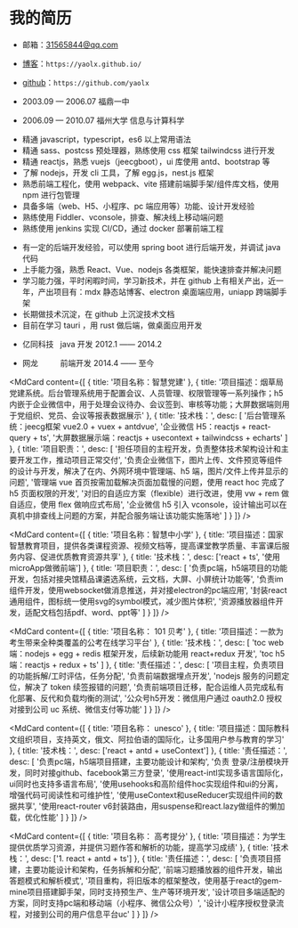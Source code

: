 # 我的简历

<MdTitle text="基本信息" />

- 邮箱：31565844@qq.com

- [博客](https://yaolx.github.io/)：`https://yaolx.github.io/`

- [github](https://github.com/yaolx)：`https://github.com/yaolx`

<MdTitle text="教育经历" />

- 2003.09 — 2006.07 福鼎一中

- 2006.09 — 2010.07 福州大学 信息与计算科学

<MdTitle text="技术栈" />

- 精通 javascript，typescript，es6 以上常用语法
- 精通 sass、postcss 预处理器，熟练使用 css 框架 tailwindcss 进行开发
- 精通 reactjs，熟悉 vuejs（jeecgboot），ui 库使用 antd、bootstrap 等
- 了解 nodejs，开发 cli 工具，了解 egg.js，nest.js 框架
- 熟悉前端工程化，使用 webpack、vite 搭建前端脚手架/组件库文档，使用 npm 进行包管理
- 具备多端（web、H5、小程序、pc 端应用等）功能、设计开发经验
- 熟练使用 Fiddler、vconsole，排查、解决线上移动端问题
- 熟练使用 jenkins 实现 CI/CD，通过 docker 部署前端工程

<MdTitle text="个人评价" />

- 有一定的后端开发经验，可以使用 spring boot 进行后端开发，并调试 java 代码
- 上手能力强，熟悉 React、Vue、nodejs 各类框架，能快速排查并解决问题
- 学习能力强，平时闲暇时间，学习新技术，并在 github 上有相关产出，近一年，产出项目有：mdx 静态站博客、electron 桌面端应用，uniapp 跨端脚手架
- 长期做技术沉淀，在 github 上沉淀技术文档
- 目前在学习 tauri ，用 rust 做后端，做桌面应用开发

<MdTitle text="工作经历" />

- 亿同科技 &nbsp; java 开发 2012.1 —— 2014.2

- 网龙 &emsp; &emsp; 前端开发 2014.4 —— 至今

<MdTitle text="项目经验" />

<MdCard
  content={[
    {
      title: '项目名称：智慧党建'
    },
    {
      title:
        '项目描述：烟草局党建系统。后台管理系统用于配置会议、人员管理、权限管理等一系列操作；h5 内嵌于企业微信中，用于处理会议待办、会议签到、审核等功能；大屏数据端则用于党组织、党员、会议等报表数据展示'
    },
    {
      title: '技术栈：',
      desc: [
        '后台管理系统：jeecg框架 vue2.0 + vuex + antdvue',
        '企业微信 H5：reactjs + react-query + ts',
        '大屏数据展示端：reactjs + usecontext + tailwindcss + echarts'
      ]
    },
    {
      title: '项目职责：',
      desc: [
        '担任项目的主程开发，负责整体技术架构设计和主要开发工作，推动项目正常交付',
        '负责企业微信下，图片上传、文件预览等组件的设计与开发，解决了在内、外网环境中管理端、h5 端，图片/文件上传并显示的问题',
        '管理端 vue 首页按需加载解决页面加载慢的问题，使用 react hoc 完成了 h5 页面权限的开发',
        '对旧的自适应方案（flexible）进行改进，使用 vw + rem 做自适应，使用 flex 做响应式布局',
        '企业微信 h5 引入 vconsole，设计输出可以在真机中排查线上问题的方案，并配合服务端让该功能实施落地'
      ]
    }
  ]}
/>

<MdCard
  content={[
    {
      title: '项目名称：智慧中小学'
    },
    {
      title:
        '项目描述：国家智慧教育项目，提供各类课程资源、视频文档等，提高课堂教学质量、丰富课后服务内容、促进优质教育资源共享'
    },
    {
      title: '技术栈：',
      desc: ['react + ts', '使用microApp做微前端']
    },
    {
      title: '项目职责：',
      desc: [
        '负责pc端，h5端项目的功能开发，包括对接央馆精品课遴选系统，云文档，大屏、小屏统计功能等',
        '负责im组件开发，使用websocket做消息推送，并对接electron的pc端应用',
        '封装react通用组件，图标统一使用svg的symbol模式，减少图片体积',
        '资源播放器组件开发，适配文档包括pdf、word、ppt等'
      ]
    }
  ]}
/>

<MdCard
  content={[
    {
      title: '项目名称： 101 贝考'
    },
    {
      title: '项目描述：一款为考生带来全种类覆盖的公考在线学习平台'
    },
    {
      title: '技术栈：',
      desc: [
        'toc web 端：nodejs + egg + redis 框架开发，后续新功能用 react+redux 开发',
        'toc h5 端：reactjs + redux + ts'
      ]
    },
    {
      title: '责任描述：',
      desc: [
        '项目主程，负责项目的功能拆解/工时评估，任务分配',
        '负责前端数据埋点开发',
        'nodejs 服务的问题定位，解决了 token 续签报错的问题',
        '负责前端项目迁移，配合运维人员完成私有化部署、反代和负载均衡的测试',
        '公众号h5开发：微信用户通过 oauth2.0 授权对接到公司 uc 系统、微信支付等功能'
      ]
    }
  ]}
/>

<MdCard
  content={[
    {
      title: '项目名称： unesco'
    },
    {
      title:
        '项目描述：国际教科文组织项目，支持英文，俄文、阿拉伯语的国际化，让多国用户参与教育的学习'
    },
    {
      title: '技术栈：',
      desc: ['react + antd + useContext']
    },
    {
      title: '责任描述：',
      desc: [
        '负责pc端，h5端项目搭建，主要功能设计和架构',
        '负责 登录/注册模块开发，同时对接github、facebook第三方登录',
        '使用react-intl实现多语言国际化，ui同时也支持多语言布局',
        '使用usehooks和高阶组件hoc实现组件和ui的分离，增强代码可阅读性和可维护性',
        '使用useContext和useReducer实现组件间的数据共享',
        '使用react-router v6封装路由，用suspense和react.lazy做组件的懒加载，优化性能'
      ]
    }
  ]}
/>

<MdCard
  content={[
    {
      title: '项目名称： 高考提分'
    },
    {
      title: '项目描述：为学生提供优质学习资源，并提供习题作答和解析的功能，提高学习成绩'
    },
    {
      title: '技术栈：',
      desc: ['1. react + antd + ts']
    },
    {
      title: '责任描述：',
      desc: [
        '负责项目搭建，主要功能设计和架构，任务拆解和分配',
        '前端习题播放器的组件开发，输出答题模式和解析模式',
        '项目重构，将旧版本的框架整改，使用基于react的gem-mine项目搭建脚手架，同时支持预生产、生产等环境开发',
        '设计项目多端适配的方案，同时支持pc端和移动端（小程序、微信公众号）',
        '设计小程序授权登录流程，对接到公司的用户信息平台uc'
      ]
    }
  ]}
/>
